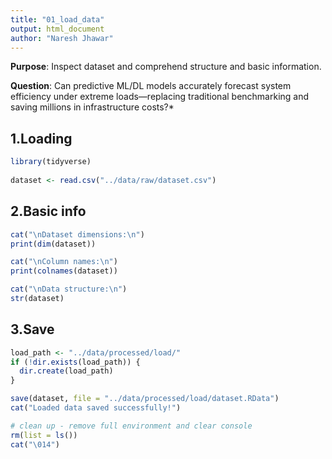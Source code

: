 ```yaml
---
title: "01_load_data"
output: html_document
author: "Naresh Jhawar"
---
```


**Purpose**: Inspect dataset and comprehend structure and basic information.

**Question**: 
Can predictive ML/DL models accurately forecast system efficiency under extreme loads—replacing traditional benchmarking and saving millions in infrastructure costs?\*

## 1.Loading

```r
library(tidyverse)
 
dataset <- read.csv("../data/raw/dataset.csv")
```

## 2.Basic info

```r
cat("\nDataset dimensions:\n")
print(dim(dataset))

cat("\nColumn names:\n")
print(colnames(dataset))

cat("\nData structure:\n")
str(dataset)
```

## 3.Save

```r
load_path <- "../data/processed/load/"
if (!dir.exists(load_path)) {
  dir.create(load_path)
}

save(dataset, file = "../data/processed/load/dataset.RData")
cat("Loaded data saved successfully!")

# clean up - remove full environment and clear console
rm(list = ls())
cat("\014")
```

